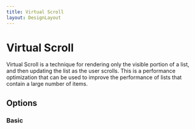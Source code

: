 ```yaml
---
title: Virtual Scroll
layout: DesignLayout
---
```



# Virtual Scroll

Virtual Scroll is a technique for rendering only the visible portion of a list, and then updating the list as the user scrolls. This is a performance optimization that can be used to improve the performance of lists that contain a large number of items.

<MainView />

## Options 

### Basic




  
